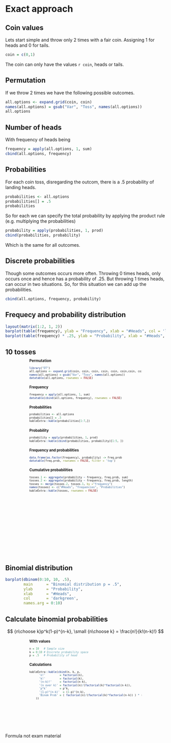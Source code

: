# Exact approach

## Coin values

Lets start simple and throw only 2 times with a fair coin. Assigning 1 for heads and 0 for tails.

```r
coin = c(0,1)
```

The coin can only have the values `r coin`, heads or tails.

## Permutation

If we throw 2 times we have the following possible outcomes.

```r
all.options <- expand.grid(coin, coin)
names(all.options) = gsub("Var", "Toss", names(all.options))
all.options
```


## Number of heads

With frequency of heads being

```r
frequency = apply(all.options, 1, sum)
cbind(all.options, frequency)
```

## Probabilities

For each coin toss, disregarding the outcom, there is a .5 probability of landing heads.

```r
probabilities <- all.options
probabilities[] = .5
probabilities
```

So for each we can specify the total probability by applying the product rule (e.g. multiplying the probabilities)

```r
probability = apply(probabilities, 1, prod)
cbind(probabilities, probability)
```

Which is the same for all outcomes.

## Discrete probabilities

Though some outcomes occurs more often. Throwing 0 times heads,  only occurs once and hence has a probability of .25. But throwing 1 times heads, can occur in two situations. So, for this situation we can add up the probabilities.

```r
cbind(all.options, frequency, probability)
```

## Frequecy and probability distribution

```r
layout(matrix(1:2, 1, 2))
barplot(table(frequency), ylab = "Frequency", xlab = "#Heads", col = 'lightblue')
barplot(table(frequency) * .25, ylab = "Probability", xlab = "#Heads", col = 'lightblue')
```

## 10 tosses {.smaller}

:::  {style="transform: scale(0.7) translateY(-25%);"}

::: {.panel-tabset}

### Permutation

```r
library("DT")
all.options <- expand.grid(coin, coin, coin, coin, coin, coin,coin, coin, coin, coin)
names(all.options) = gsub("Var", "Toss", names(all.options))
datatable(all.options, rownames = FALSE)
```

### Frequency

```r
frequency = apply(all.options, 1, sum)
datatable(cbind(all.options, frequency), rownames = FALSE)
```

### Probabilities

```r
probabilities <- all.options
probabilities[] = .5
kableExtra::kable(probabilities[1:7,])
```

### Probability

```r
probability = apply(probabilities, 1, prod)
kableExtra::kable(cbind(probabilities, probability)[1:5, ])
```

### Frequency and probabilities

```r
data.frame(as.factor(frequency), probability) -> freq.prob
datatable(freq.prob, rownames = FALSE, filter = 'top')
```

### Cumulative probabilities

```r
tosses.1 <- aggregate(probability ~ frequency, freq.prob, sum)
tosses.2 <- aggregate(probability ~ frequency, freq.prob, length)
tosses <- merge(tosses.2, tosses.1, by ="frequency")
names(tosses) <- c("#Heads", "frequencies", "Probabilities")
kableExtra::kable(tosses, rownames = FALSE)
```

:::

:::

## Binomial distribution

```r
barplot(dbinom(0:10, 10, .5),
        main      = "Binomial distribution p = .5",
        ylab      = "Probability", 
        xlab      = "#Heads", 
        col       = 'darkgreen', 
        names.arg = 0:10)
```

## Calculate binomial probabilities {.smaller}


$$ {n\choose k}p^k(1-p)^{n-k}, \small {n\choose k} = \frac{n!}{k!(n-k)!} $$

::: {style="transform: scale(0.7) translateY(-25%);"}

::: {.panel-tabset}

### With values

```r
n = 10   # Sample size
k = 0:10 # Discrete probability space
p = .5   # Probability of head
```

### Calculations

```r
kableExtra::kable(cbind(n, k, p, 
      'n!'         = factorial(n), 
      'k!'         = factorial(k), 
      '(n-k)!'     = factorial(n-k), 
      '(n over k)' = factorial(n)/(factorial(k)*factorial(n-k)),
      'p^k'        = p^k,
      '(1-p)^(n-k)'  = (1-p)^(n-k),
      'Binom Prob' = ( factorial(n)/(factorial(k)*factorial(n-k)) ) * ( p^k * (1-p)^(n-k) )
    ))
```

:::

:::

::: {.callout-warning}
Formula not exam material
:::